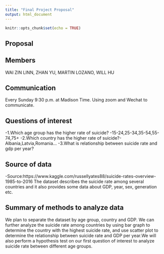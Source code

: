 ```yaml
---
title: "Final Project Proposal"
output: html_document
---
```


```r
knitr::opts_chunk$set(echo = TRUE)
```

## Proposal


## Members
WAI ZIN LINN, ZHAN YU, MARTIN LOZANO, WILL HU

## Communication
Every Sunday 9:30 p.m. at Madison Time. Using zoom and Wechat to communicate.

## Questions of interest
-1.Which age group has the higher rate of suicide? -15-24,25-34,35-54,55-74,75+
-2.Which country has the higher rate of suicide?-Albania,Latvia,Romania...
-3.What is relationship between suicide rate and gdp per year?

## Source of data
-Source:https://www.kaggle.com/russellyates88/suicide-rates-overview-1985-to-2016
The dataset describes the suicide rate among several countries and it also provides some data about GDP, year, sex, generation etc.

## Summary of methods to analyze data
We plan to separate the dataset by age group, country and GDP. We can further analyze the suicide rate among countries by using bar graph to determine the country with the highest suicide rate, and use scatter plot to determine the relationship between suicide rate and GDP per year.We will also perform a hypothesis test on our first question of interest to analyze suicide rate between different age groups.
